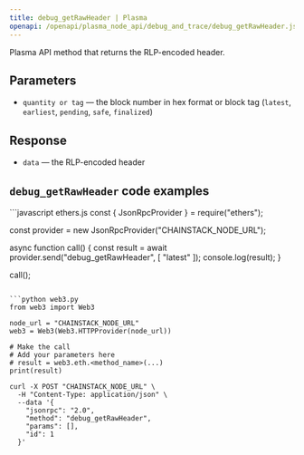 ```yaml
---
title: debug_getRawHeader | Plasma
openapi: /openapi/plasma_node_api/debug_and_trace/debug_getRawHeader.json POST /be84184cd12967be5a65d06651c60085
---
```


Plasma API method that returns the RLP-encoded header.

## Parameters

* `quantity or tag` — the block number in hex format or block tag (`latest`, `earliest`, `pending`, `safe`, `finalized`)

## Response

* `data` — the RLP-encoded header

## `debug_getRawHeader` code examples

<CodeGroup>
```javascript ethers.js
const { JsonRpcProvider } = require("ethers");

const provider = new JsonRpcProvider("CHAINSTACK_NODE_URL");

async function call() {
  const result = await provider.send("debug_getRawHeader", [
    "latest"
  ]);
  console.log(result);
}

call();
```

```python web3.py
from web3 import Web3

node_url = "CHAINSTACK_NODE_URL"
web3 = Web3(Web3.HTTPProvider(node_url))

# Make the call
# Add your parameters here
# result = web3.eth.<method_name>(...)
print(result)
```

```shell cURL
curl -X POST "CHAINSTACK_NODE_URL" \
  -H "Content-Type: application/json" \
  --data '{
    "jsonrpc": "2.0",
    "method": "debug_getRawHeader",
    "params": [],
    "id": 1
  }'
```
</CodeGroup>
